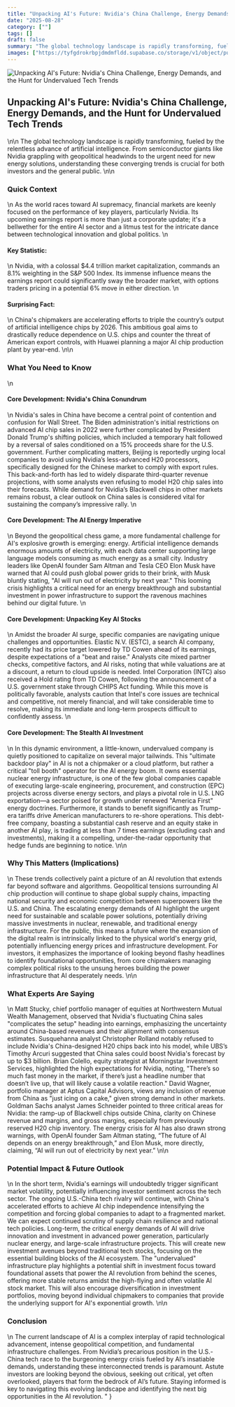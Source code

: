 ```yaml
---
title: "Unpacking AI's Future: Nvidia's China Challenge, Energy Demands, and the Hunt for Undervalued Tech Trends"
date: "2025-08-28"
category: [""]
tags: []
draft: false
summary: "The global technology landscape is rapidly transforming, fueled by the relentless advance of artificial intelligence. From semiconductor giants like Nvidia grappling with geopolitical headwinds to the urgent need for new energy solutions, understanding these converging trends is crucial for both investors and the general public."
images: ["https://tyfgdrokrbpjdmdmfldd.supabase.co/storage/v1/object/public/image/2025-08-28-02-04-22-470-04-00.jpg"]
---
```


![Unpacking AI's Future: Nvidia's China Challenge, Energy Demands, and the Hunt for Undervalued Tech Trends](https://tyfgdrokrbpjdmdmfldd.supabase.co/storage/v1/object/public/image/2025-08-28-02-04-22-470-04-00.jpg)

## Unpacking AI's Future: Nvidia's China Challenge, Energy Demands, and the Hunt for Undervalued Tech Trends
\n\n
The global technology landscape is rapidly transforming, fueled by the relentless advance of artificial intelligence. From semiconductor giants like Nvidia grappling with geopolitical headwinds to the urgent need for new energy solutions, understanding these converging trends is crucial for both investors and the general public.
\n\n
### Quick Context
\n
As the world races toward AI supremacy, financial markets are keenly focused on the performance of key players, particularly Nvidia. Its upcoming earnings report is more than just a corporate update; it's a bellwether for the entire AI sector and a litmus test for the intricate dance between technological innovation and global politics.
\n
#### Key Statistic:
\n
Nvidia, with a colossal $4.4 trillion market capitalization, commands an 8.1% weighting in the S&P 500 Index. Its immense influence means the earnings report could significantly sway the broader market, with options traders pricing in a potential 6% move in either direction.
\n
#### Surprising Fact:
\n
China's chipmakers are accelerating efforts to triple the country’s output of artificial intelligence chips by 2026. This ambitious goal aims to drastically reduce dependence on U.S. chips and counter the threat of American export controls, with Huawei planning a major AI chip production plant by year-end.
\n\n
### What You Need to Know
\n
#### Core Development: Nvidia's China Conundrum
\n
Nvidia's sales in China have become a central point of contention and confusion for Wall Street. The Biden administration's initial restrictions on advanced AI chip sales in 2022 were further complicated by President Donald Trump's shifting policies, which included a temporary halt followed by a reversal of sales conditioned on a 15% proceeds share for the U.S. government. Further complicating matters, Beijing is reportedly urging local companies to avoid using Nvidia’s less-advanced H20 processors, specifically designed for the Chinese market to comply with export rules. This back-and-forth has led to widely disparate third-quarter revenue projections, with some analysts even refusing to model H20 chip sales into their forecasts. While demand for Nvidia’s Blackwell chips in other markets remains robust, a clear outlook on China sales is considered vital for sustaining the company’s impressive rally.
\n
#### Core Development: The AI Energy Imperative
\n
Beyond the geopolitical chess game, a more fundamental challenge for AI's explosive growth is emerging: energy. Artificial intelligence demands enormous amounts of electricity, with each data center supporting large language models consuming as much energy as a small city. Industry leaders like OpenAI founder Sam Altman and Tesla CEO Elon Musk have warned that AI could push global power grids to their brink, with Musk bluntly stating, "AI will run out of electricity by next year." This looming crisis highlights a critical need for an energy breakthrough and substantial investment in power infrastructure to support the ravenous machines behind our digital future.
\n
#### Core Development: Unpacking Key AI Stocks
\n
Amidst the broader AI surge, specific companies are navigating unique challenges and opportunities. Elastic N.V. (ESTC), a search AI company, recently had its price target lowered by TD Cowen ahead of its earnings, despite expectations of a "beat and raise." Analysts cite mixed partner checks, competitive factors, and AI risks, noting that while valuations are at a discount, a return to cloud upside is needed. Intel Corporation (INTC) also received a Hold rating from TD Cowen, following the announcement of a U.S. government stake through CHIPS Act funding. While this move is politically favorable, analysts caution that Intel's core issues are technical and competitive, not merely financial, and will take considerable time to resolve, making its immediate and long-term prospects difficult to confidently assess.
\n
#### Core Development: The Stealth AI Investment
\n
In this dynamic environment, a little-known, undervalued company is quietly positioned to capitalize on several major tailwinds. This "ultimate backdoor play" in AI is not a chipmaker or a cloud platform, but rather a critical "toll booth" operator for the AI energy boom. It owns essential nuclear energy infrastructure, is one of the few global companies capable of executing large-scale engineering, procurement, and construction (EPC) projects across diverse energy sectors, and plays a pivotal role in U.S. LNG exportation—a sector poised for growth under renewed "America First" energy doctrines. Furthermore, it stands to benefit significantly as Trump-era tariffs drive American manufacturers to re-shore operations. This debt-free company, boasting a substantial cash reserve and an equity stake in another AI play, is trading at less than 7 times earnings (excluding cash and investments), making it a compelling, under-the-radar opportunity that hedge funds are beginning to notice.
\n\n
### Why This Matters (Implications)
\n
These trends collectively paint a picture of an AI revolution that extends far beyond software and algorithms. Geopolitical tensions surrounding AI chip production will continue to shape global supply chains, impacting national security and economic competition between superpowers like the U.S. and China. The escalating energy demands of AI highlight the urgent need for sustainable and scalable power solutions, potentially driving massive investments in nuclear, renewable, and traditional energy infrastructure. For the public, this means a future where the expansion of the digital realm is intrinsically linked to the physical world's energy grid, potentially influencing energy prices and infrastructure development. For investors, it emphasizes the importance of looking beyond flashy headlines to identify foundational opportunities, from core chipmakers managing complex political risks to the unsung heroes building the power infrastructure that AI desperately needs.
\n\n
### What Experts Are Saying
\n
Matt Stucky, chief portfolio manager of equities at Northwestern Mutual Wealth Management, observed that Nvidia's fluctuating China sales "complicates the setup" heading into earnings, emphasizing the uncertainty around China-based revenues and their alignment with consensus estimates. Susquehanna analyst Christopher Rolland notably refused to include Nvidia's China-designed H20 chips back into his model, while UBS’s Timothy Arcuri suggested that China sales could boost Nvidia's forecast by up to $3 billion. Brian Colello, equity strategist at Morningstar Investment Services, highlighted the high expectations for Nvidia, noting, "There’s so much fast money in the market, if there’s just a headline number that doesn’t live up, that will likely cause a volatile reaction." David Wagner, portfolio manager at Aptus Capital Advisors, views any inclusion of revenue from China as "just icing on a cake," given strong demand in other markets. Goldman Sachs analyst James Schneider pointed to three critical areas for Nvidia: the ramp-up of Blackwell chips outside China, clarity on Chinese revenue and margins, and gross margins, especially from previously reserved H20 chip inventory. The energy crisis for AI has also drawn strong warnings, with OpenAI founder Sam Altman stating, “The future of AI depends on an energy breakthrough,” and Elon Musk, more directly, claiming, “AI will run out of electricity by next year.”
\n\n
### Potential Impact & Future Outlook
\n
In the short term, Nvidia's earnings will undoubtedly trigger significant market volatility, potentially influencing investor sentiment across the tech sector. The ongoing U.S.-China tech rivalry will continue, with China's accelerated efforts to achieve AI chip independence intensifying the competition and forcing global companies to adapt to a fragmented market. We can expect continued scrutiny of supply chain resilience and national tech policies. Long-term, the critical energy demands of AI will drive innovation and investment in advanced power generation, particularly nuclear energy, and large-scale infrastructure projects. This will create new investment avenues beyond traditional tech stocks, focusing on the essential building blocks of the AI ecosystem. The "undervalued" infrastructure play highlights a potential shift in investment focus toward foundational assets that power the AI revolution from behind the scenes, offering more stable returns amidst the high-flying and often volatile AI stock market. This will also encourage diversification in investment portfolios, moving beyond individual chipmakers to companies that provide the underlying support for AI's exponential growth.
\n\n
### Conclusion
\n
The current landscape of AI is a complex interplay of rapid technological advancement, intense geopolitical competition, and fundamental infrastructure challenges. From Nvidia’s precarious position in the U.S.-China tech race to the burgeoning energy crisis fueled by AI’s insatiable demands, understanding these interconnected trends is paramount. Astute investors are looking beyond the obvious, seeking out critical, yet often overlooked, players that form the bedrock of AI’s future. Staying informed is key to navigating this evolving landscape and identifying the next big opportunities in the AI revolution.
"
}
